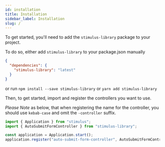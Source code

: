 ```yaml
---
id: installation
title: Installation
sidebar_label: Installation
slug: /
---
```


To get started, you'll need to add the `stimulus-library` package to your project.

To do so, either add `stimulus-library` to your package.json manually

```json
{
  "dependencies": {
    "stimulus-library": "latest"
  }
}
```

or run
`npm install --save stimulus-library` or `yarn add stimulus-library`

Then, to get started, import and register the controllers you want to use.

*Please Note* as below, that when registering the name for the controller, you should use `kebab-case` and omit the `-controller` suffix.

```js
import { Application } from "stimulus";
import { AutoSubmitFormController } from "stimulus-library";

const application = Application.start();
application.register("auto-submit-form-controller", AutoSubmitFormController);
```
